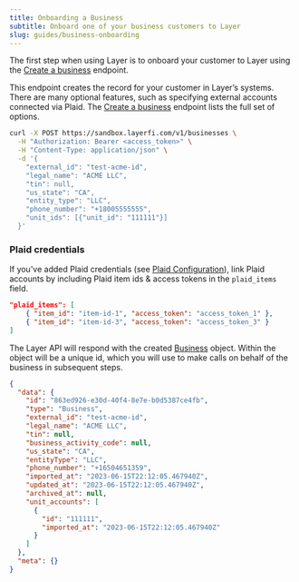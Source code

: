 ```yaml
---
title: Onboarding a Business
subtitle: Onboard one of your business customers to Layer
slug: guides/business-onboarding
---
```



The first step when using Layer is to onboard your customer to Layer using the [Create a business](../api-reference/create-new-business.mdx) endpoint.

This endpoint creates the record for your customer in Layer’s systems. There are many optional features, such as specifying external accounts connected via Plaid. The [Create a business](../api-reference/create-new-business.mdx) endpoint lists the full set of options.

```bash Request
curl -X POST https://sandbox.layerfi.com/v1/businesses \
  -H "Authorization: Bearer <access_token>" \
  -H "Content-Type: application/json" \
  -d '{
    "external_id": "test-acme-id",
    "legal_name": "ACME LLC",
    "tin": null,
    "us_state": "CA",
    "entity_type": "LLC",
    "phone_number": "+18005555555",
    "unit_ids": [{"unit_id": "111111"}]
  }'
```


### Plaid credentials
If you've added Plaid credentials (see [Plaid Configuration](../api-reference/plaid.mdx)), link Plaid accounts by including Plaid item ids & access tokens in the `plaid_items` field.
```json
"plaid_items": [
	{ "item_id": "item-id-1", "access_token": "access_token_1" },
	{ "item_id": "item-id-3", "access_token": "access_token_3" }
]
```

The Layer API will respond with the created [Business](../api-reference/business.mdx) object. Within the object will be a unique id, which you will use to make calls on behalf of the business in subsequent steps.

```json Response
{
  "data": {
    "id": "863ed926-e30d-40f4-8e7e-b0d5387ce4fb",
    "type": "Business",
    "external_id": "test-acme-id",
    "legal_name": "ACME LLC",
    "tin": null,
    "business_activity_code": null,
    "us_state": "CA",
    "entityType": "LLC",
    "phone_number": "+16504651359",
    "imported_at": "2023-06-15T22:12:05.467940Z",
    "updated_at": "2023-06-15T22:12:05.467940Z",
    "archived_at": null,
    "unit_accounts": [
      {
        "id": "111111",
        "imported_at": "2023-06-15T22:12:05.467940Z"
      }
    ]
  },
  "meta": {}
}
```
